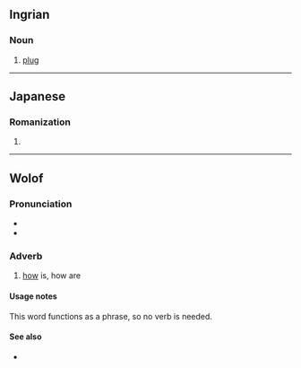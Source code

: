 ==Ingrian==

===Noun===
{{head|izh|noun}}

# [[plug]]

----

==Japanese==

===Romanization===
{{ja-romaji}}

# {{ja-romanization of|なか}}

----

==Wolof==

===Pronunciation===
* {{IPA|/ˈnaka/|lang=wo}}
* {{audio|wo-naka.ogg|Audio|lang=wo}}

===Adverb===
{{head|wo|adverb}}

# {{lb|wo|interrogative}} [[how]] is, how are

====Usage notes====
This word functions as a phrase, so no verb is needed.

====See also====
* {{l|wo|nan}}